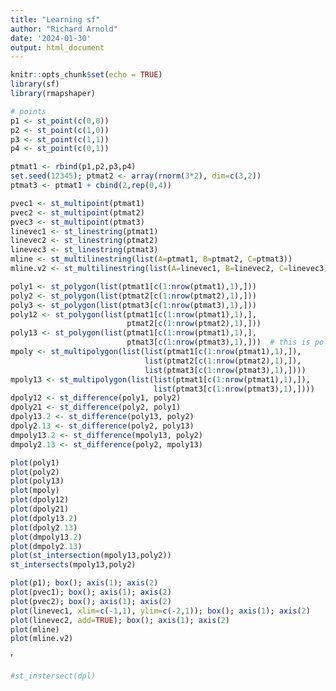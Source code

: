 ```yaml
---
title: "Learning sf"
author: "Richard Arnold"
date: '2024-01-30'
output: html_document
---
```


```r
knitr::opts_chunk$set(echo = TRUE)
library(sf)
library(rmapshaper)
```

```r
# points
p1 <- st_point(c(0,0))
p2 <- st_point(c(1,0))
p3 <- st_point(c(1,1))
p4 <- st_point(c(0,1))

ptmat1 <- rbind(p1,p2,p3,p4)
set.seed(12345); ptmat2 <- array(rnorm(3*2), dim=c(3,2))
ptmat3 <- ptmat1 + cbind(2,rep(0,4))

pvec1 <- st_multipoint(ptmat1)
pvec2 <- st_multipoint(ptmat2)
pvec3 <- st_multipoint(ptmat3)
linevec1 <- st_linestring(ptmat1)
linevec2 <- st_linestring(ptmat2)
linevec3 <- st_linestring(ptmat3)
mline <- st_multilinestring(list(A=ptmat1, B=ptmat2, C=ptmat3))
mline.v2 <- st_multilinestring(list(A=linevec1, B=linevec2, C=linevec3))

poly1 <- st_polygon(list(ptmat1[c(1:nrow(ptmat1),1),]))
poly2 <- st_polygon(list(ptmat2[c(1:nrow(ptmat2),1),]))
poly3 <- st_polygon(list(ptmat3[c(1:nrow(ptmat3),1),]))
poly12 <- st_polygon(list(ptmat1[c(1:nrow(ptmat1),1),],
                          ptmat2[c(1:nrow(ptmat2),1),]))
poly13 <- st_polygon(list(ptmat1[c(1:nrow(ptmat1),1),],
                          ptmat3[c(1:nrow(ptmat3),1),]))  # this is polygon 1 with 3 as a hole in it
mpoly <- st_multipolygon(list(list(ptmat1[c(1:nrow(ptmat1),1),]),
                              list(ptmat2[c(1:nrow(ptmat2),1),]),
                              list(ptmat3[c(1:nrow(ptmat3),1),])))
mpoly13 <- st_multipolygon(list(list(ptmat1[c(1:nrow(ptmat1),1),]),
                                list(ptmat3[c(1:nrow(ptmat3),1),])))
dpoly12 <- st_difference(poly1, poly2)
dpoly21 <- st_difference(poly2, poly1)
dpoly13.2 <- st_difference(poly13, poly2)
dpoly2.13 <- st_difference(poly2, poly13)
dmpoly13.2 <- st_difference(mpoly13, poly2)
dmpoly2.13 <- st_difference(poly2, mpoly13)
```

```r
plot(poly1)
plot(poly2)
plot(poly13)
plot(mpoly)
plot(dpoly12)
plot(dpoly21)
plot(dpoly13.2)
plot(dpoly2.13)
plot(dmpoly13.2)
plot(dmpoly2.13)
plot(st_intersection(mpoly13,poly2))
st_intersects(mpoly13,poly2)
```


```r
plot(p1); box(); axis(1); axis(2)
plot(pvec1); box(); axis(1); axis(2)
plot(pvec2); box(); axis(1); axis(2)
plot(linevec1, xlim=c(-1,1), ylim=c(-2,1)); box(); axis(1); axis(2)
plot(linevec2, add=TRUE); box(); axis(1); axis(2)
plot(mline)
plot(mline.v2)
```
'
```r
#st_instersect(dpl)
```
